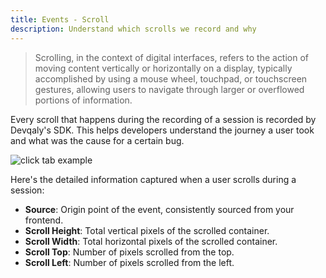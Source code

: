 ```yaml
---
title: Events - Scroll
description: Understand which scrolls we record and why
---
```



> Scrolling, in the context of digital interfaces, refers to the action of moving content vertically or horizontally on a
display, typically accomplished by using a mouse wheel, touchpad, or touchscreen gestures, allowing users to navigate
through larger or overflowed portions of information.

Every scroll that happens during the recording of a session is recorded by Devqaly's SDK. This helps developers understand
the journey a user took and what was the cause for a certain bug.

<Image src={scrollTabExample} alt="click tab example"/>

Here's the detailed information captured when a user scrolls during a session:

- **Source**: Origin point of the event, consistently sourced from your frontend.
- **Scroll Height**: Total vertical pixels of the scrolled container.
- **Scroll Width**: Total horizontal pixels of the scrolled container.
- **Scroll Top**: Number of pixels scrolled from the top.
- **Scroll Left**: Number of pixels scrolled from the left.
